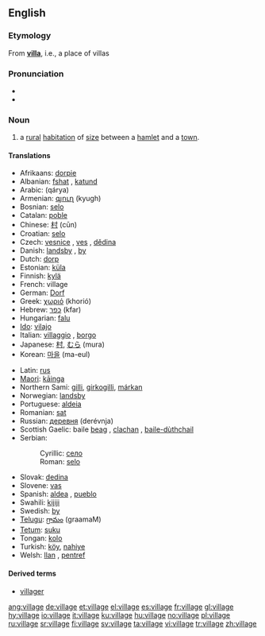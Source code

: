 ==English==

{{rank|cry|step|turning|812|village|quickly|lie|supposed}}

=== Etymology ===
From '''[[villa]]''', i.e., a place of villas

===Pronunciation===
*{{IPA|/ˈvɪlɪʤ/}}
*{{audio|en-us-village.ogg|Audio (US)}}

=== Noun ===
{{wikipedia}}
{{en-noun}}

# a [[rural]] [[habitation]] of [[size]] between a [[hamlet]] and a [[town]].

==== Translations ====
{{top}}
*Afrikaans: [[dorpie]]
*Albanian: [[fshat]] {{m}}, [[katund]] {{m}}
*Arabic: {{ARchar|[[قرية]]}} (qárya) {{f}}
*Armenian: [[գյուղ]] (kyugh)
*Bosnian: [[selo]] {{n}}
*Catalan: [[poble]] {{m}}
*Chinese: [[村]] (cūn)
*Croatian: [[selo]] {{n}}
*Czech: [[vesnice]] {{f}}, [[ves]] {{f}}, [[dědina]] {{f}}
*Danish: [[landsby]] {{c}}, [[by#Danish|by]] {{c}}
*Dutch: [[dorp]] {{n}}
*Estonian: [[küla]]
*Finnish: [[kylä]]
*French: village
*German: [[Dorf]] {{n}} 
*Greek: [[χωριό]] (khorió) {{n}}
*Hebrew: [[כפר]] (kfar) {{m}}
*Hungarian: [[falu]]
*[[Ido]]: [[vilajo]]
*Italian: [[villaggio]] {{m}}, [[borgo]] {{m}}
*Japanese: [[村]], [[むら]] (mura)
*Korean: [[마을]] (ma-eul)
{{mid}}
*Latin: [[rus]]
*[[Maori]]: [[kāinga]]
*Northern Sami: [[gilli]], [[girkogilli]], [[márkan]]
*Norwegian: [[landsby#Norwegian|landsby]]
*Portuguese: [[aldeia]] {{f}}
*Romanian: [[sat#Romanian|sat]] {{n}}
*Russian: [[деревня]] (derévnja) {{f}}
*Scottish Gaelic: baile [[beag]] {{m}}, [[clachan]] {{m}}, [[baile-dùthchail]] {{m}}
*Serbian:
*:Cyrillic: [[село]] {{n}}
*:Roman: [[selo#Serbian|selo]] {{n}}
*Slovak: [[dedina#Slovak|dedina]] {{f}}
*Slovene: [[vas]] {{f}}
*Spanish: [[aldea]] {{f}}, [[pueblo]] {{m}}
*Swahili: [[kijiji]]
*Swedish: [[by#Swedish|by]] {{c}}
*[[Telugu]]: [[గ్రామం]] (graamaM)
*[[Tetum]]: [[suku]]
*Tongan: [[kolo]]
*Turkish: [[köy]], [[nahiye]]
*Welsh: [[llan]] {{f}}, [[pentref]] {{m}}
{{bottom}}

==== Derived terms====
* [[villager]]

[[ang:village]]
[[de:village]]
[[et:village]]
[[el:village]]
[[es:village]]
[[fr:village]]
[[gl:village]]
[[hy:village]]
[[io:village]]
[[it:village]]
[[ku:village]]
[[hu:village]]
[[no:village]]
[[pl:village]]
[[ru:village]]
[[sr:village]]
[[fi:village]]
[[sv:village]]
[[ta:village]]
[[vi:village]]
[[tr:village]]
[[zh:village]]